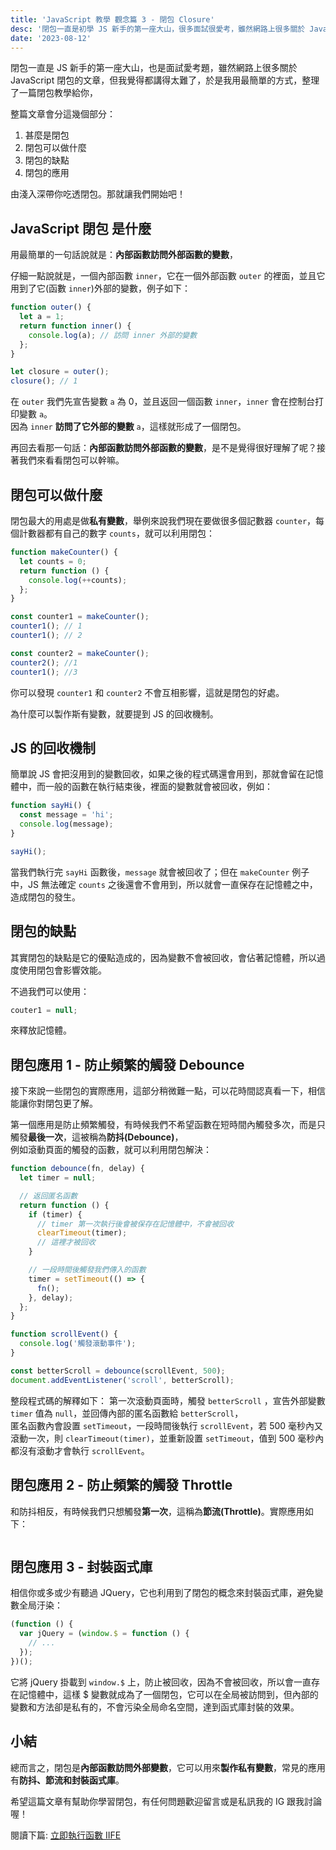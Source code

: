 ```yaml
---
title: 'JavaScript 教學 觀念篇 3 - 閉包 Closure'
desc: '閉包一直是初學 JS 新手的第一座大山，很多面試很愛考，雖然網路上很多關於 JavaScript 閉包的文章，但我覺得都講得太難了，於是我用最簡單的方式，整理了一篇閉包教學給你，整篇文章會分這幾個部分：1. 甚麼是閉包 2. 閉包可以做什麼 3. 閉包的缺點 4. 閉包的應用'
date: '2023-08-12'
---
```


閉包一直是 JS 新手的第一座大山，也是面試愛考題，雖然網路上很多關於 JavaScript 閉包的文章，但我覺得都講得太難了，於是我用最簡單的方式，整理了一篇閉包教學給你，

整篇文章會分這幾個部分：

1. 甚麼是閉包
2. 閉包可以做什麼
3. 閉包的缺點
4. 閉包的應用

由淺入深帶你吃透閉包。那就讓我們開始吧！

## JavaScript 閉包 是什麼

用最簡單的一句話說就是：**內部函數訪問外部函數的變數**，

仔細一點說就是，一個內部函數 `inner`，它在一個外部函數 `outer` 的裡面，並且它用到了它(函數 `inner`)外部的變數，例子如下：

```javascript
function outer() {
  let a = 1;
  return function inner() {
    console.log(a); // 訪問 inner 外部的變數
  };
}

let closure = outer();
closure(); // 1
```

在 `outer` 我們先宣告變數 `a` 為 0，並且返回一個函數 `inner`，`inner` 會在控制台打印變數 `a`。  
因為 `inner` **訪問了它外部的變數** `a`，這樣就形成了一個閉包。

再回去看那一句話：**內部函數訪問外部函數的變數**，是不是覺得很好理解了呢？接著我們來看看閉包可以幹嘛。

## 閉包可以做什麼

閉包最大的用處是做**私有變數**，舉例來說我們現在要做很多個記數器 `counter`，每個計數器都有自己的數字 `counts`，就可以利用閉包：

```js
function makeCounter() {
  let counts = 0;
  return function () {
    console.log(++counts);
  };
}

const counter1 = makeCounter();
counter1(); // 1
counter1(); // 2

const counter2 = makeCounter();
counter2(); //1
counter1(); //3
```

你可以發現 `counter1` 和 `counter2` 不會互相影響，這就是閉包的好處。

為什麼可以製作斯有變數，就要提到 JS 的回收機制。

## JS 的回收機制

簡單說 JS 會把沒用到的變數回收，如果之後的程式碼還會用到，那就會留在記憶體中，而一般的函數在執行結束後，裡面的變數就會被回收，例如：

```js
function sayHi() {
  const message = 'hi';
  console.log(message);
}

sayHi();
```

當我們執行完 `sayHi` 函數後，`message` 就會被回收了；但在 `makeCounter` 例子中，JS 無法確定 `counts` 之後還會不會用到，所以就會一直保存在記憶體之中，造成閉包的發生。

## 閉包的缺點

其實閉包的缺點是它的優點造成的，因為變數不會被回收，會佔著記憶體，所以過度使用閉包會影響效能。

不過我們可以使用：

```js
couter1 = null;
```

來釋放記憶體。

## 閉包應用 1 - 防止頻繁的觸發 Debounce

接下來說一些閉包的實際應用，這部分稍微難一點，可以花時間認真看一下，相信能讓你對閉包更了解。

第一個應用是防止頻繁觸發，有時候我們不希望函數在短時間內觸發多次，而是只觸發**最後一次**，這被稱為**防抖(Debounce)**，  
例如滾動頁面的觸發的函數，就可以利用閉包解決：

```js
function debounce(fn, delay) {
  let timer = null;

  // 返回匿名函數
  return function () {
    if (timer) {
      // timer 第一次執行後會被保存在記憶體中，不會被回收
      clearTimeout(timer);
      // 這裡才被回收
    }

    // 一段時間後觸發我們傳入的函數
    timer = setTimeout(() => {
      fn();
    }, delay);
  };
}

function scrollEvent() {
  console.log('觸發滾動事件');
}

const betterScroll = debounce(scrollEvent, 500);
document.addEventListener('scroll', betterScroll);
```

整段程式碼的解釋如下：
第一次滾動頁面時，觸發 `betterScroll` ，宣告外部變數 `timer` 值為 `null`，並回傳內部的匿名函數給 `betterScroll`，  
匿名函數內會設置 `setTimeout`，一段時間後執行 `scrollEvent`，若 500 毫秒內又滾動一次，則 `clearTimeout(timer)`，並重新設置 `setTimeout`，值到 500 毫秒內都沒有滾動才會執行 `scrollEvent`。

## 閉包應用 2 - 防止頻繁的觸發 Throttle

和防抖相反，有時候我們只想觸發**第一次**，這稱為**節流(Throttle)**。實際應用如下：

```js

```

## 閉包應用 3 - 封裝函式庫

相信你或多或少有聽過 JQuery，它也利用到了閉包的概念來封裝函式庫，避免變數全局汙染：

```js
(function () {
  var jQuery = (window.$ = function () {
    // ...
  });
})();
```

它將 jQuery 掛載到 `window.$` 上，防止被回收，因為不會被回收，所以會一直存在記憶體中，這樣 $ 變數就成為了一個閉包，它可以在全局被訪問到，但內部的變數和方法卻是私有的，不會污染全局命名空間，達到函式庫封裝的效果。

## 小結

總而言之，閉包是**內部函數訪問外部變數**，它可以用來**製作私有變數**，常見的應用有**防抖、節流和封裝函式庫**。

希望這篇文章有幫助你學習閉包，有任何問題歡迎留言或是私訊我的 IG 跟我討論喔！

閱讀下篇:
[立即執行函數 IIFE](https://thisweb.tech/iife/)
